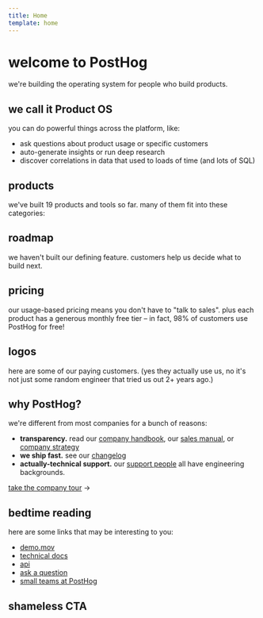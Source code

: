 ```yaml
---
title: Home
template: home
---
```


<div class="flex @lg:flex-row-reverse @lg:justify-end @lg:items-end flex-col">

<HappyHog />

<div>

<h1 class="[&_p]:m-0 flex gap-2 flex-wrap">
    <span>welcome to</span>
    <Logo />
    <span>PostHog</span>
</h1>

we're building the operating system for people who build products.

</div>

</div>

<div class="space-y-8 pt-2">

<div id="product-os">

<h2 class="mt-0">we call it Product OS</h2>

you can do powerful things across the platform, like:

-   ask questions about product usage or specific customers
-   auto-generate insights or run deep research
-   discover correlations in data that used to loads of time (and lots of SQL)

</div>

<div id="products">

## products

we've built 19 products and tools so far. many of them fit into these categories:

<Products />

</div>

<div id="roadmap">

## roadmap

we haven't built our defining feature. customers help us decide what to build next.

<Roadmap />

</div>

<div id="pricing">

## pricing

our usage-based pricing means you don't have to "talk to sales". plus each product has a generous monthly free tier – in fact, 98% of customers use PostHog for free!

<Pricing />

</div>

<div id="logos">

## logos

here are some of our paying customers. (yes they actually use us, no it's not just some random engineer that tried us out 2+ years ago.)

<Customers />

</div>

<div id="why-posthog">

## why PostHog?

we're different from most companies for a bunch of reasons:

-   **transparency.** read our [company handbook](/handbook), our [sales manual](/sales-manual), or [company strategy](/strategy)
-   **we ship fast.** see our [changelog](/changelog)
-   **actually-technical support.** our [support people](/support) all have engineering backgrounds.

[take the company tour](/why) →

</div>

<div id="bedtime-reading">

## bedtime reading

here are some links that may be interesting to you:

-   [demo.mov](/demo)
-   [technical docs](/docs)
-   [api](/docs/api)
-   [ask a question](/questions)
-   [small teams at PostHog](/teams)

</div>

<div id="shameless-cta">

## shameless CTA

<CTA />

</div>
</div>

